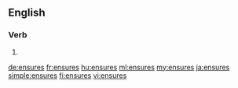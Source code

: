 ==English==

===Verb===
{{head|en|verb form}}

# {{en-third-person singular of|ensure}}

[[de:ensures]]
[[fr:ensures]]
[[hu:ensures]]
[[ml:ensures]]
[[my:ensures]]
[[ja:ensures]]
[[simple:ensures]]
[[fi:ensures]]
[[vi:ensures]]